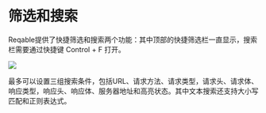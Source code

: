 # 筛选和搜索


Reqable提供了快捷筛选和搜索两个功能：其中顶部的快捷筛选栏一直显示，搜索栏需要通过快捷键 <Shortcut>Control + F</Shortcut> 打开。

![](arts/filters.png)

最多可以设置三组搜索条件，包括URL、请求方法、请求类型，请求头、请求体、响应类型，响应头、响应体、服务器地址和高亮状态。其中文本搜索还支持大小写匹配和正则表达式。